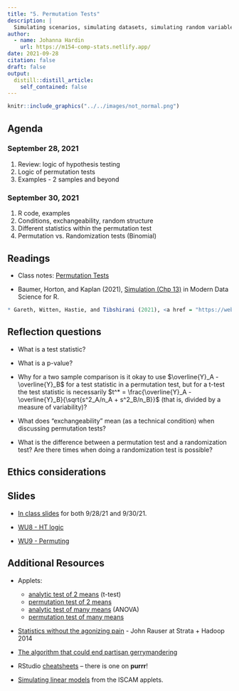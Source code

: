 ```yaml
---
title: "5. Permutation Tests"
description: |
  Simulating scenarios, simulating datasets, simulating random variables.
author:
  - name: Johanna Hardin
    url: https://m154-comp-stats.netlify.app/  
date: 2021-09-28
citation: false
draft: false
output:
  distill::distill_article:
    self_contained: false
---
```



```r
knitr::include_graphics("../../images/not_normal.png")
```



## Agenda <i class="fas fa-calendar-alt" target="_blank"></i>

### September 28, 2021

1. Review: logic of hypothesis testing
2. Logic of permutation tests
3. Examples - 2 samples and beyond



### September 30, 2021

1. R code, examples
2. Conditions, exchangeability, random structure
3. Different statistics within the permutation test
4. Permutation vs. Randomization tests (Binomial)


## Readings <i class="fas fa-book-open"></i> 

* Class notes: <a href = "http://st47s.com/Math154/Notes/permschp.html" target= "_blank">Permutation Tests</a>

* Baumer, Horton, and Kaplan (2021), <a href = "https://mdsr-book.github.io/mdsr2e/ch-simulation.html" target = "_blank">Simulation (Chp 13)</a> in Modern Data Science for R.

```r
* Gareth, Witten, Hastie, and Tibshirani (2021), <a href = "https://web.stanford.edu/~hastie/ISLR2/ISLRv2_website.pdf" target = "_blank">The Bootstrap (section 5.2) </a> Introduction to Statistical Learning.
```

## Reflection questions <i class="fas fa-lightbulb"></i>

* What is a test statistic?

* What is a p-value?

* Why for a two sample comparison is it okay to use $\overline{Y}_A - \overline{Y}_B$ for a test statistic in a permutation test, but for a t-test the test statistic is necessarily $t^* = \frac{\overline{Y}_A - \overline{Y}_B}{\sqrt{s^2_A/n_A + s^2_B/n_B}}$  (that is, divided by a measure of variability)?

* What does "exchangeability" mean (as a technical condition) when discussing permutation tests?

* What is the difference between a permutation test and a randomization test?  Are there times when doing a randomization test is possible?




## Ethics considerations <i class="fas fa-balance-scale"></i> 



## Slides <i class="fas fa-desktop"></i> 


* <a href = "https://m154-comp-stats.netlify.app/slides/2021-09-28-permutations" target = "_blank">In class slides</a> for both 9/28/21 and 9/30/21.

* <a href = "https://m154-comp-stats.netlify.app/slides/Math154_WU8_HT.pdf" target = "_blank">WU8 - HT logic</a>

* <a href = "https://m154-comp-stats.netlify.app/slides/Math154_WU9_permute.pdf" target = "_blank">WU9 - Permuting</a>

## Additional Resources <i class="fas fa-laptop"></i> 


* Applets:
   - <a href = "http://www.rossmanchance.com/applets/2021/twopopmodels/TwoPopModels.html?population=model" target = "_blank">analytic test of 2 means</a>  (t-test)
   - <a href = "http://www.rossmanchance.com/applets/2021/anovashuffle/AnovaShuffle.htm?hideExtras=2" target = "_blank">permutation test of 2 means</a>
   - <a href = "http://www.rossmanchance.com/applets/AnovaSim.html" target = "_blank">analytic test of many means</a> (ANOVA)
   - <a href = "http://www.rossmanchance.com/applets/2021/comparegroups/CompareGroups.html" target = "_blank">permutation test of many means</a>
   
* <a href = "https://www.youtube.com/watch?v=5Dnw46eC-0o" target = "_blank">Statistics without the agonizing pain</a> - John Rauser at Strata + Hadoop 2014


* <a href = "https://www.youtube.com/watch?v=gRCZR_BbjTo&t=125s" target = "_blank">The algorithm that could end partisan gerrymandering</a>

* RStudio <a href = "https://www.rstudio.com/resources/cheatsheets/" target = "_blank">cheatsheets</a> -- there is one on **purrr**!

* [Simulating linear models](http://www.rossmanchance.com/applets/2021/regshuffle/regshuffle.htm) from the ISCAM applets.





